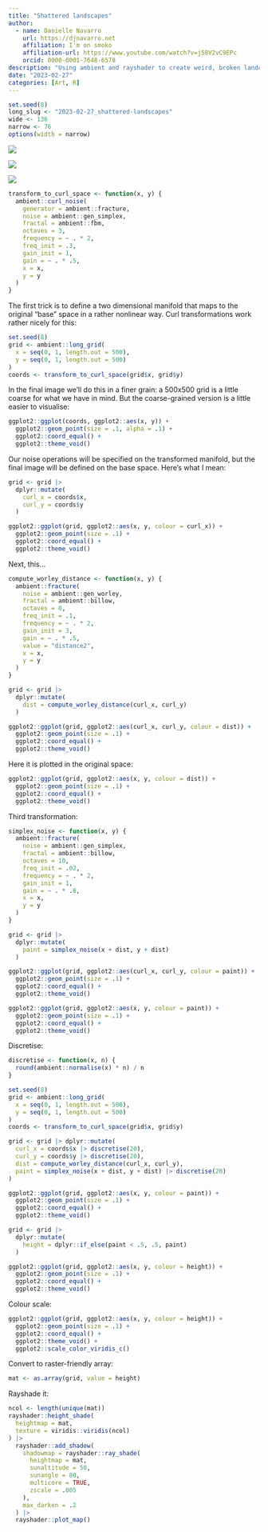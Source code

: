 ```yaml
---
title: "Shattered landscapes"
author:
  - name: Danielle Navarro
    url: https://djnavarro.net
    affiliation: I'm on smoko
    affiliation-url: https://www.youtube.com/watch?v=j58V2vC9EPc
    orcid: 0000-0001-7648-6578
description: "Using ambient and rayshader to create weird, broken landcape images in R"
date: "2023-02-27"
categories: [Art, R]
---
```


<!--------------- my typical setup ----------------->

```r
set.seed(8)
long_slug <- "2023-02-27_shattered-landscapes"
wide <- 136
narrow <- 76
options(width = narrow)
```

<!--------------- post begins here ----------------->

:::{.column-screen-inset}
:::{layout-ncol=3} 

![](https://djnavarro.net/series-broken-lands/3000/alien-floe_15_2406.png)

![](https://djnavarro.net/series-broken-lands/3000/alien-floe_15_2416.png)

![](https://djnavarro.net/series-broken-lands/3000/alien-floe_15_2496.png)

:::
:::


```r
transform_to_curl_space <- function(x, y) {
  ambient::curl_noise(
    generator = ambient::fracture,
    noise = ambient::gen_simplex,
    fractal = ambient::fbm,
    octaves = 3,
    frequency = ~ . * 2,
    freq_init = .3,
    gain_init = 1,
    gain = ~ . * .5,
    x = x,
    y = y
  )
}
```

The first trick is to define a two dimensional manifold that maps to the original "base" space in a rather nonlinear way. Curl transformations work rather nicely for this:


```r
set.seed(8)
grid <- ambient::long_grid(
  x = seq(0, 1, length.out = 500),
  y = seq(0, 1, length.out = 500)
)
coords <- transform_to_curl_space(grid$x, grid$y)
```

In the final image we'll do this in a finer grain: a 500x500 grid is a little coarse for what we have in mind. But the coarse-grained version is a little easier to visualise:

```r
ggplot2::ggplot(coords, ggplot2::aes(x, y)) +
  ggplot2::geom_point(size = .1, alpha = .1) + 
  ggplot2::coord_equal() + 
  ggplot2::theme_void()
```

Our noise operations will be specified on the transformed manifold, but the final image will be defined on the base space. Here's what I mean:

```r
grid <- grid |>
  dplyr::mutate(
    curl_x = coords$x, 
    curl_y = coords$y
  )

ggplot2::ggplot(grid, ggplot2::aes(x, y, colour = curl_x)) +
  ggplot2::geom_point(size = .1) + 
  ggplot2::coord_equal() + 
  ggplot2::theme_void()
```

Next, this...

```r
compute_worley_distance <- function(x, y) {
  ambient::fracture(
    noise = ambient::gen_worley,
    fractal = ambient::billow,
    octaves = 8,
    freq_init = .1,
    frequency = ~ . * 2,
    gain_init = 3,
    gain = ~ . * .5,
    value = "distance2",
    x = x,
    y = y
  )
}
```


```r
grid <- grid |>
  dplyr::mutate(
    dist = compute_worley_distance(curl_x, curl_y)
  )

ggplot2::ggplot(grid, ggplot2::aes(curl_x, curl_y, colour = dist)) +
  ggplot2::geom_point(size = .1) + 
  ggplot2::coord_equal() + 
  ggplot2::theme_void()
```

Here it is plotted in the original space:

```r
ggplot2::ggplot(grid, ggplot2::aes(x, y, colour = dist)) +
  ggplot2::geom_point(size = .1) + 
  ggplot2::coord_equal() + 
  ggplot2::theme_void()
```

Third transformation:

```r
simplex_noise <- function(x, y) {
  ambient::fracture(
    noise = ambient::gen_simplex,
    fractal = ambient::billow,
    octaves = 10,
    freq_init = .02,
    frequency = ~ . * 2,
    gain_init = 1,
    gain = ~ . * .8,
    x = x,
    y = y
  )
}
```

```r
grid <- grid |>
  dplyr::mutate(
    paint = simplex_noise(x + dist, y + dist)
  )

ggplot2::ggplot(grid, ggplot2::aes(curl_x, curl_y, colour = paint)) +
  ggplot2::geom_point(size = .1) + 
  ggplot2::coord_equal() + 
  ggplot2::theme_void()
```

```r
ggplot2::ggplot(grid, ggplot2::aes(x, y, colour = paint)) +
  ggplot2::geom_point(size = .1) + 
  ggplot2::coord_equal() + 
  ggplot2::theme_void()
```

Discretise:

```r
discretise <- function(x, n) {
  round(ambient::normalise(x) * n) / n
}
```

```r
set.seed(8)
grid <- ambient::long_grid(
  x = seq(0, 1, length.out = 500),
  y = seq(0, 1, length.out = 500)
)
coords <- transform_to_curl_space(grid$x, grid$y)

grid <- grid |> dplyr::mutate(
  curl_x = coords$x |> discretise(20), 
  curl_y = coords$y |> discretise(20),
  dist = compute_worley_distance(curl_x, curl_y),
  paint = simplex_noise(x + dist, y + dist) |> discretise(20)
)

ggplot2::ggplot(grid, ggplot2::aes(x, y, colour = paint)) +
  ggplot2::geom_point(size = .1) + 
  ggplot2::coord_equal() + 
  ggplot2::theme_void()
```

```r
grid <- grid |> 
  dplyr::mutate(
    height = dplyr::if_else(paint < .5, .5, paint)
  )

ggplot2::ggplot(grid, ggplot2::aes(x, y, colour = height)) +
  ggplot2::geom_point(size = .1) + 
  ggplot2::coord_equal() + 
  ggplot2::theme_void()
```

Colour scale:

```r
ggplot2::ggplot(grid, ggplot2::aes(x, y, colour = height)) +
  ggplot2::geom_point(size = .1) + 
  ggplot2::coord_equal() + 
  ggplot2::theme_void() + 
  ggplot2::scale_color_viridis_c()
```

Convert to raster-friendly array:

```r
mat <- as.array(grid, value = height)
```

Rayshade it:

```r
ncol <- length(unique(mat))
rayshader::height_shade(
  heightmap = mat,
  texture = viridis::viridis(ncol)
) |>
  rayshader::add_shadow(
    shadowmap = rayshader::ray_shade(
      heightmap = mat,
      sunaltitude = 50,
      sunangle = 80,
      multicore = TRUE,
      zscale = .005
    ),
    max_darken = .2
  ) |>
  rayshader::plot_map()
```


<!--------------- appendices go here ----------------->


